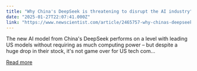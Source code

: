 ```yaml
---
title: "Why China's DeepSeek is threatening to disrupt the AI industry"
date: "2025-01-27T22:07:41.000Z"
link: "https://www.newscientist.com/article/2465757-why-chinas-deepseek-is-threatening-to-disrupt-the-ai-industry/?utm_campaign=RSS%7CNSNS&utm_source=NSNS&utm_medium=RSS&utm_content=technology"
---
```


The new AI model from China's DeepSeek performs on a level with leading US models without requiring as much computing power – but despite a huge drop in their stock, it's not game over for US tech com...

[Read more](https://www.newscientist.com/article/2465757-why-chinas-deepseek-is-threatening-to-disrupt-the-ai-industry/?utm_campaign=RSS%7CNSNS&utm_source=NSNS&utm_medium=RSS&utm_content=technology)
